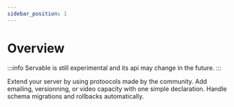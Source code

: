 ```yaml
---
sidebar_position: 1
---
```



# Overview

:::info
Servable is still experimental and its api may change in the future.
:::

<div className={'bg-red-200 flex p-8'}>
<SVGComponent 
Svg={require('@site/static/img/swarm.svg').default} 
className={`w-[200px]`} 
role="img" />
</div>

Extend your server by using protoocols made by the community. Add emailing, versionning, or video capacity with one simple declaration. Handle schema migrations and rollbacks automatically.

